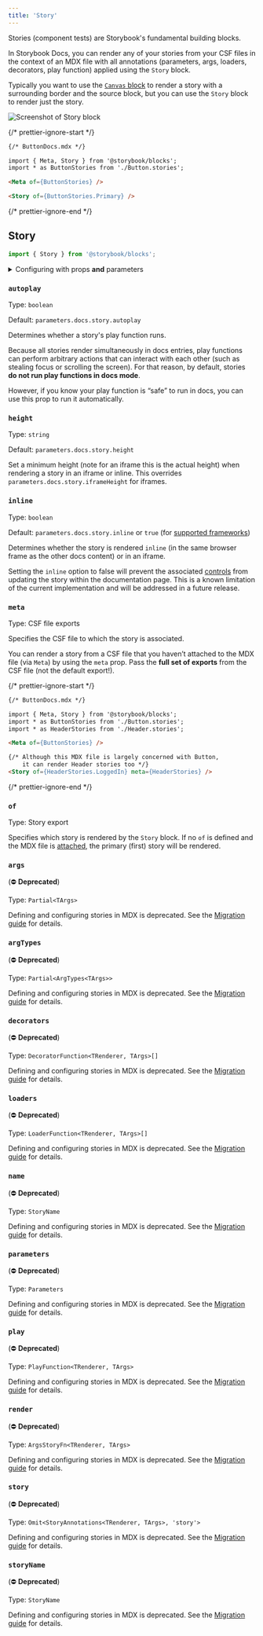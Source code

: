 ```yaml
---
title: 'Story'
---
```


<YouTubeCallout id="uAA1JvLcl-w" title="Avoid Documentation Nightmares with Storybook's Story Doc Block" params="start=124" />

Stories (component tests) are Storybook's fundamental building blocks.

In Storybook Docs, you can render any of your stories from your CSF files in the context of an MDX file with all annotations (parameters, args, loaders, decorators, play function) applied using the `Story` block.

<Callout variant="info">

  Typically you want to use the [`Canvas` block](./doc-block-canvas.mdx) to render a story with a surrounding border and the source block, but you can use the `Story` block to render just the story.

</Callout>

![Screenshot of Story block](./doc-block-story.png)

{/* prettier-ignore-start */}

```md
{/* ButtonDocs.mdx */}

import { Meta, Story } from '@storybook/blocks';
import * as ButtonStories from './Button.stories';

<Meta of={ButtonStories} />

<Story of={ButtonStories.Primary} />
```

{/* prettier-ignore-end */}

## Story

```js
import { Story } from '@storybook/blocks';
```

<details>
  <summary>Configuring with props <strong>and</strong> parameters</summary>

  ℹ️ Like most blocks, the `Story` block is configured with props in MDX. Many of those props derive their default value from a corresponding [parameter](../writing-stories/parameters.mdx) in the block's namespace, `parameters.docs.story`.

  The following `autoplay` configurations are equivalent:

  {/* prettier-ignore-start */}

  <CodeSnippets path="api-doc-block-story-parameter.md" />

  {/* prettier-ignore-end */}

  {/* prettier-ignore-start */}

  ```md
  {/* ButtonDocs.mdx */}

  <Story of={ButtonStories.Basic} autoplay />
  ```

  {/* prettier-ignore-end */}

  The example above applied the parameter at the [story](../writing-stories/parameters.mdx#story-parameters) level, but it could also be applied at the [component](../writing-stories/parameters.mdx#component-parameters) (or meta) level or [project](../writing-stories/parameters.mdx#global-parameters) level.
</details>

### `autoplay`

Type: `boolean`

Default: `parameters.docs.story.autoplay`

Determines whether a story's play function runs.

Because all stories render simultaneously in docs entries, play functions can perform arbitrary actions that can interact with each other (such as stealing focus or scrolling the screen). For that reason, by default, stories **do not run play functions in docs mode**.

However, if you know your play function is “safe” to run in docs, you can use this prop to run it automatically.

### `height`

Type: `string`

Default: `parameters.docs.story.height`

Set a minimum height (note for an iframe this is the actual height) when rendering a story in an iframe or inline. This overrides `parameters.docs.story.iframeHeight` for iframes.

### `inline`

Type: `boolean`

Default: `parameters.docs.story.inline` or `true` (for [supported frameworks](../configure/frameworks-feature-support.mdx))

Determines whether the story is rendered `inline` (in the same browser frame as the other docs content) or in an iframe.

<Callout variant="info">

  Setting the `inline` option to false will prevent the associated [controls](./doc-block-controls.mdx) from updating the story within the documentation page. This is a known limitation of the current implementation and will be addressed in a future release.

</Callout>

### `meta`

Type: CSF file exports

Specifies the CSF file to which the story is associated.

You can render a story from a CSF file that you haven’t attached to the MDX file (via `Meta`) by using the `meta` prop. Pass the **full set of exports** from the CSF file (not the default export!).

{/* prettier-ignore-start */}

```md
{/* ButtonDocs.mdx */}

import { Meta, Story } from '@storybook/blocks';
import * as ButtonStories from './Button.stories';
import * as HeaderStories from './Header.stories';

<Meta of={ButtonStories} />

{/* Although this MDX file is largely concerned with Button,
    it can render Header stories too */}
<Story of={HeaderStories.LoggedIn} meta={HeaderStories} />
```

{/* prettier-ignore-end */}

### `of`

Type: Story export

Specifies which story is rendered by the `Story` block. If no `of` is defined and the MDX file is [attached](./doc-block-meta.mdx#attached-vs-unattached), the primary (first) story will be rendered.

<YouTubeCallout id="uAA1JvLcl-w" title="Avoid Documentation Nightmares with Storybook's Story Doc Block configuration" params="start=160" />

### `args`

(⛔️ **Deprecated**)

Type: `Partial<TArgs>`

Defining and configuring stories in MDX is deprecated. See the [Migration guide](https://github.com/storybookjs/storybook/blob/next/MIGRATION.md#mdx-docs-files) for details.

### `argTypes`

(⛔️ **Deprecated**)

Type: `Partial<ArgTypes<TArgs>>`

Defining and configuring stories in MDX is deprecated. See the [Migration guide](https://github.com/storybookjs/storybook/blob/next/MIGRATION.md#mdx-docs-files) for details.

### `decorators`

(⛔️ **Deprecated**)

Type: `DecoratorFunction<TRenderer, TArgs>[]`

Defining and configuring stories in MDX is deprecated. See the [Migration guide](https://github.com/storybookjs/storybook/blob/next/MIGRATION.md#mdx-docs-files) for details.

### `loaders`

(⛔️ **Deprecated**)

Type: `LoaderFunction<TRenderer, TArgs>[]`

Defining and configuring stories in MDX is deprecated. See the [Migration guide](https://github.com/storybookjs/storybook/blob/next/MIGRATION.md#mdx-docs-files) for details.

### `name`

(⛔️ **Deprecated**)

Type: `StoryName`

Defining and configuring stories in MDX is deprecated. See the [Migration guide](https://github.com/storybookjs/storybook/blob/next/MIGRATION.md#mdx-docs-files) for details.

### `parameters`

(⛔️ **Deprecated**)

Type: `Parameters`

Defining and configuring stories in MDX is deprecated. See the [Migration guide](https://github.com/storybookjs/storybook/blob/next/MIGRATION.md#mdx-docs-files) for details.

### `play`

(⛔️ **Deprecated**)

Type: `PlayFunction<TRenderer, TArgs>`

Defining and configuring stories in MDX is deprecated. See the [Migration guide](https://github.com/storybookjs/storybook/blob/next/MIGRATION.md#mdx-docs-files) for details.

### `render`

(⛔️ **Deprecated**)

Type: `ArgsStoryFn<TRenderer, TArgs>`

Defining and configuring stories in MDX is deprecated. See the [Migration guide](https://github.com/storybookjs/storybook/blob/next/MIGRATION.md#mdx-docs-files) for details.

### `story`

(⛔️ **Deprecated**)

Type: `Omit<StoryAnnotations<TRenderer, TArgs>, 'story'>`

Defining and configuring stories in MDX is deprecated. See the [Migration guide](https://github.com/storybookjs/storybook/blob/next/MIGRATION.md#mdx-docs-files) for details.

### `storyName`

(⛔️ **Deprecated**)

Type: `StoryName`

Defining and configuring stories in MDX is deprecated. See the [Migration guide](https://github.com/storybookjs/storybook/blob/next/MIGRATION.md#mdx-docs-files) for details.
